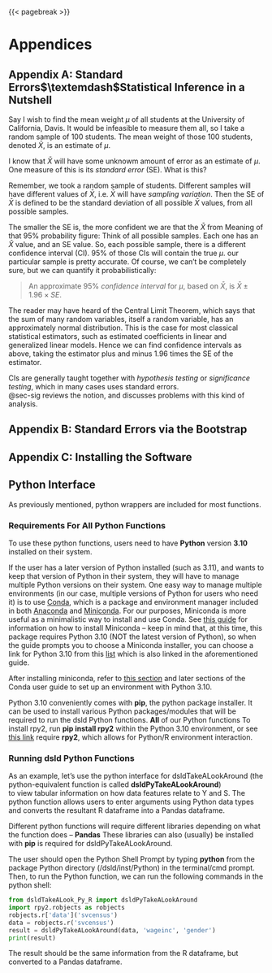 
{{< pagebreak >}}

# Appendices {.appendix}

## Appendix A: Standard Errors$\textemdash$Statistical Inference in a Nutshell

Say I wish to find the mean weight $\mu$ of all students at the University of
California, Davis.  It would be infeasible to measure them all, so I
take a random sample of 100 students.  The mean weight of those 100
students, denoted $\bar{X}$, is an estimate of $\mu$.

I know that $\bar{X}$ will have some unknowm amount of error as an estimate of
$\mu$.  One measure of this is its *standard error* (SE).  What is this?

Remember, we took a random sample of students.  Different samples will
have different values of $\bar{X}$, i.e. $\bar{X}$ will have *sampling
variation*.  Then the SE of $\bar{X}$ is defined to be the standard
deviation of all possible $\bar{X}$ values, from all possible samples.

The smaller the SE is, the more confident we are that the $\bar{X}$ from
[Meaning of that 95% probability figure: Think of all possible 
samples. Each one has an $\bar{X}$ value, and an SE value. So, each
possible sample, there is a different confidence interval (CI). 
95% of those CIs will contain the true $\mu$.]{.column-margin}
our particular sample is pretty accurate.  Of course, we can't be
completely sure, but we can quantify it probabilistically:

> An approximate 95% *confidence interval* for $\mu$, based on
> $\bar{X}$, is $\bar{X} \pm 1.96 \times SE$.

The reader may have heard of the Central Limit Theorem, which says that
the sum of many random variables, itself a random variable, has an
approximately normal distribution.  This is the case for most classical
statistical estimators, such as estimated coefficients in linear and
generalized linear models.  Hence we can find confidence intervals as
above, taking the estimator plus and minus 1.96 times the SE of the
estimator.

CIs are generally taught together with *hypothesis testing* or
*significance testing*, which in many cases uses standard errors.  
@sec-sig reviews the notion, and discusses problems with this kind of
analysis.

## Appendix B: Standard Errors via the Bootstrap {#sec-boot}

## Appendix C: Installing the Software

## Python Interface 

As previously mentioned, python wrappers are included for most functions. 

### Requirements For All Python Functions

To use these python functions, users need to have **Python** version **3.10** 
installed on their system. 

If the user has a later version of Python 
installed (such as 3.11), and wants to keep that version of Python in 
their system, they will have to manage multiple Python versions on their 
system. One easy way to manage multiple environments 
(in our case, multiple versions of Python for users who need it) is to 
use [Conda](https://docs.conda.io/projects/conda/en/stable/), which is 
a package and environment manager included in both 
[Anaconda](https://docs.conda.io/projects/conda/en/stable/glossary.html#anaconda-glossary) 
and [Miniconda](https://docs.conda.io/projects/conda/en/stable/glossary.html#miniconda-glossary).
For our purposes, Miniconda is more useful as a minimalistic way to install 
and use Conda. See [this guide](https://docs.conda.io/projects/miniconda/en/latest/) 
for information on how to install Miniconda -- keep in mind that, at 
this time, this package requires Python 3.10 (NOT the latest version of 
Python), so when the guide prompts you to choose a Miniconda installer, 
you can choose a link for Python 3.10 from this 
[list](https://docs.conda.io/projects/miniconda/en/latest/miniconda-other-installer-links.html)
which is also linked in the aforementioned guide.

After installing miniconda, refer to [this section](https://docs.conda.io/projects/conda/en/stable/user-guide/tasks/manage-environments.html) 
and later sections of the Conda user guide to set up an environment with 
Python 3.10.

Python 3.10 conveniently comes with **pip**, the python package installer. 
It can be used to install various Python packages/modules that will be 
required to run the dsld Python functions. **All** of our Python functions
[To install rpy2, run **pip install rpy2** within the Python 3.10 environment, 
or see [this link](https://rpy2.github.io/doc/latest/html/overview.html#install-from-source)]{.column-margin} 
require **rpy2**, which allows for Python/R environment interaction.

### Running dsld Python Functions

As an example, let's use the python interface for dsldTakeALookAround 
(the python-equivalent function is called **dsldPyTakeALookAround**)  
to view tabular information on how data features relate to Y and S. The 
python function allows users to enter arguments using Python data types 
and converts the resultant R dataframe into a Pandas dataframe.

Different python functions will require different libraries 
depending on what the function does -- **Pandas**
[These libraries can also (usually) be installed with **pip**]{.column-margin} 
is required for dsldPyTakeALookAround.

<!-- This part may change if installation method changes -- assuming that we 
are using devtools::install_github and have access to /dsld folder -->
The user should open the Python Shell Prompt by typing **python** from the 
package Python directory (/dsld/inst/Python) in the terminal/cmd prompt.
Then, to run the Python function, we can run the following commands in the 
python shell:

```python
from dsldTakeALook_Py_R import dsldPyTakeALookAround    
import rpy2.robjects as robjects   
robjects.r['data']('svcensus')    
data = robjects.r('svcensus')    
result = dsldPyTakeALookAround(data, 'wageinc', 'gender')   
print(result)
```

The result should be the same information from the R dataframe, but 
converted to a Pandas dataframe.
